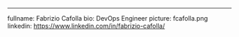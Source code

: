 ---
fullname: Fabrizio Cafolla
bio: DevOps Engineer
picture: fcafolla.png
linkedin: https://www.linkedin.com/in/fabrizio-cafolla/